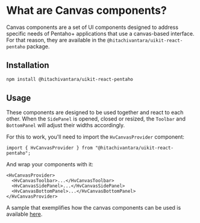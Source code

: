 # What are Canvas components?

Canvas components are a set of UI components designed to address specific needs of Pentaho+ applications that use
a canvas-based interface. For that reason, they are available in the `@hitachivantara/uikit-react-pentaho` package.

## Installation

```sh
npm install @hitachivantara/uikit-react-pentaho
```

## Usage

These components are designed to be used together and react to each other. When the `SidePanel` is opened, closed or resized,
the `Toolbar` and `BottomPanel` will adjust their widths accordingly.

For this to work, you'll need to import the `HvCanvasProvider` component:

```tsx
import { HvCanvasProvider } from "@hitachivantara/uikit-react-pentaho";
```

And wrap your components with it:

```tsx
<HvCanvasProvider>
  <HvCanvasToolbar>...</HvCanvasToolbar>
  <HvCanvasSidePanel>...</HvCanvasSidePanel>
  <HvCanvasBottomPanel>...</HvCanvasBottomPanel>
</HvCanvasProvider>
```

A sample that exemplifies how the canvas components can be used is available
[here](https://lumada-design.github.io/uikit-app/master/templates/canvas).
